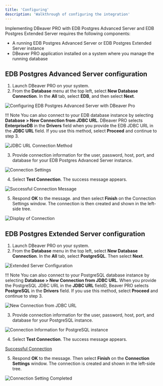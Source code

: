 ```yaml
---
title: 'Configuring'
description: 'Walkthrough of configuring the integration'
---
```


Implementing DBeaver PRO with EDB Postgres Advanced Server and EDB Postgres Extended Server requires the following components: 

- A running EDB Postgres Advanced Server or EDB Postgres Extended Server instance
- DBeaver PRO application installed on a system where you manage the running database

## EDB Postgres Advanced Server configuration

1. Launch DBeaver PRO on your system. 
2. From the **Database** menu at the top left, select **New Database Connection**. In the **All** tab, select **EDB**, and then select **Next**.    

![Configuring EDB Postgres Advanced Server with DBeaver Pro](Images/EPASConfig.png)

!!! Note
    You can also connect to your EDB database instance by selecting **Database > New Connection from JDBC URL**. DBeaver PRO selects **EnterpriseDB** in the **Drivers** field when you provide the EDB JDBC URL in the **JDBC URL** field. If you use this method, select **Proceed** and continue to step 3.

![JDBC URL Connection Method](Images/JDBCConnection.png)

3. Provide connection information for the user, password, host, port, and database for your EDB Postgres Advanced Server instance.

![Connection Settings](Images/EPASConnectionSettings.png)

4. Select **Test Connection**. The success message appears.

![Successful Connection Message](Images/EPASTestConnection.png)

5. Respond **OK** to the message. and then select **Finish** on the Connection Settings window. The connection is then created and shown in the left-side tree.  

![Display of Connection](Images/ConnectionOnLeftSide.png)

## EDB Postgres Extended Server configuration

1. Launch DBeaver PRO on your system. 
2. From the **Database** menu in the top left,  select **New Database Connection**. In the **All** tab, select **PostgreSQL**. Then select **Next**.

![Extended Server Configuration](Images/ExtendedConfiguration.png)

!!! Note
    You can also connect to your PostgreSQL database instance by selecting **Database > New Connection from JDBC URL**. When you provide the PostgreSQL JDBC URL in the **JDBC URL** fieldD, Beaver PRO selects **PostgreSQL** in the **Drivers** field. If you use this method, select **Proceed** and continue to step 3.

![New Connection from JDBC URL](Images/NewConnectionExtended.png)

3. Provide connection information for the user, password, host, port, and database for your PostgreSQL instance.

![Connection Information for PostgreSQL instance](Images/PostgreSQLInformation.png)

4. Select **Test Connection**. The success message appears.

[Successful Connection](Images/ExtendedTestConnection.png)

5. Respond **OK** to the message. Then select **Finish** on the **Connection Settings** window. The connection is created and shown in the left-side tree. 

![Connection Setting Completed](Images/PostgresConnectionSettings.png)
